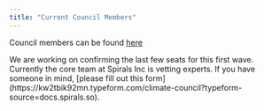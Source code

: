 ```yaml
---
title: "Current Council Members"
---
```


Council members can be found [here](https://spirals.so/climate-council)

<Note>
  We are working on confirming the last few seats for this first wave. Currently
  the core team at Spirals Inc is vetting experts. If you have someone in mind,
  [please fill out this
  form](https://kw2tbik92mn.typeform.com/climate-council?typeform-source=docs.spirals.so).
</Note>
